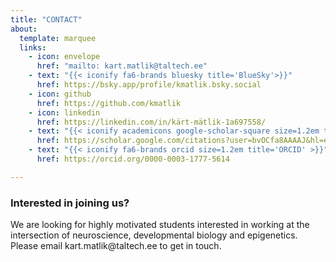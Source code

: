 ```yaml
---
title: "CONTACT"
about:
  template: marquee
  links:
    - icon: envelope
      href: "mailto: kart.matlik@taltech.ee"
    - text: "{{< iconify fa6-brands bluesky title='BlueSky'>}}"
      href: https://bsky.app/profile/kmatlik.bsky.social
    - icon: github
      href: https://github.com/kmatlik
    - icon: linkedin
      href: https://linkedin.com/in/kärt-mätlik-1a697558/
    - text: "{{< iconify academicons google-scholar-square size=1.2em title='Scholar'>}}"
      href: https://scholar.google.com/citations?user=bvOCfa8AAAAJ&hl=en
    - text: "{{< iconify fa6-brands orcid size=1.2em title='ORCID' >}}"
      href: https://orcid.org/0000-0003-1777-5614

---
```

### Interested in joining us?
We are looking for highly motivated students interested in working at the intersection of neuroscience, developmental biology and epigenetics. Please email kart.matlik@taltech.ee to get in touch.  


